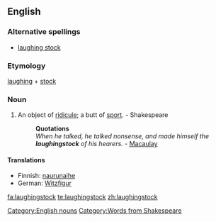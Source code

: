 ==English==

===Alternative spellings===
*[[laughing stock]]<!--collins lists only this form-->

===Etymology===
[[laughing]] + [[stock]]

===Noun===
{{en-noun}}

# An object of [[ridicule]]; a butt of [[sport]]. - Shakespeare
#:'''Quotations'''
#:''When he talked, he talked nonsense, and made himself the '''laughingstock''' of his hearers.'' - [[Macaulay]]
{{seeCites}}

====Translations====
{{trans-top|Object of ridicule}}
*Finnish: [[naurunaihe]]
*German: [[Witzfigur]] {{f}}
{{trans-mid}}
{{trans-bottom}}

[[Category:English nouns]]
[[Category:Words from Shakespeare]]

[[fa:laughingstock]]
[[te:laughingstock]]
[[zh:laughingstock]]
